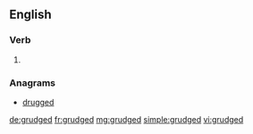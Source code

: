 ==English==

===Verb===
{{head|en}}

# {{en-past of|grudge}}

===Anagrams===
* [[drugged#English|drugged]]

[[de:grudged]]
[[fr:grudged]]
[[mg:grudged]]
[[simple:grudged]]
[[vi:grudged]]